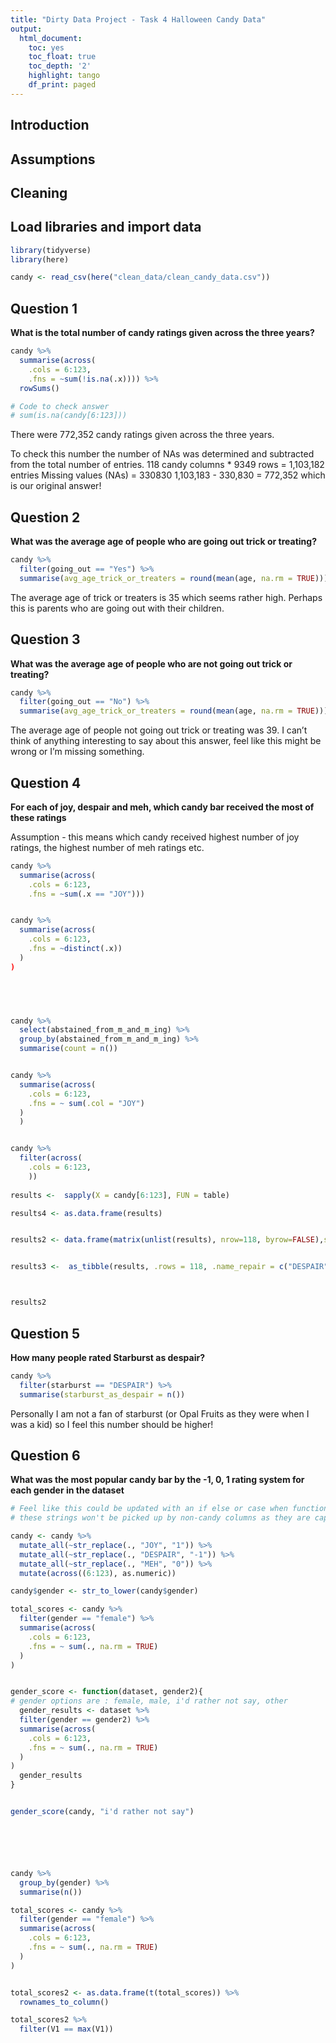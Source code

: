 ```yaml
---
title: "Dirty Data Project - Task 4 Halloween Candy Data"
output:
  html_document:
    toc: yes
    toc_float: true
    toc_depth: '2'
    highlight: tango
    df_print: paged
---
```


## Introduction



## Assumptions



## Cleaning


## Load libraries and import data
```r
library(tidyverse)
library(here)

candy <- read_csv(here("clean_data/clean_candy_data.csv"))
```



## Question 1

**What is the total number of candy ratings given across the three years?**

```r
candy %>% 
  summarise(across(
    .cols = 6:123,
    .fns = ~sum(!is.na(.x)))) %>% 
  rowSums()

# Code to check answer
# sum(is.na(candy[6:123]))
```
There were 772,352 candy ratings given across the three years. 

To check this number the number of NAs was determined and subtracted from the total number of entries. 
118 candy columns *  9349 rows = 1,103,182 entries
Missing values (NAs) = 330830
1,103,183 - 330,830 = 772,352 which is our original answer!


## Question 2

**What was the average age of people who are going out trick or treating?**

```r
candy %>% 
  filter(going_out == "Yes") %>% 
  summarise(avg_age_trick_or_treaters = round(mean(age, na.rm = TRUE)))
```
The average age of trick or treaters is 35 which seems rather high. Perhaps this is parents who are going out with their children. 

## Question 3

**What was the average age of people who are not going out trick or treating?**

```r
candy %>% 
  filter(going_out == "No") %>% 
  summarise(avg_age_trick_or_treaters = round(mean(age, na.rm = TRUE)))
```
The average age of people not going out trick or treating was 39. I can't think of anything interesting to say about this answer, feel like this might be wrong or I'm missing something. 


## Question 4

**For each of joy, despair and meh, which candy bar received the most of these ratings**

Assumption -  this means which candy received highest number of joy ratings, the highest number of meh ratings etc. 

```r
candy %>% 
  summarise(across(
    .cols = 6:123,
    .fns = ~sum(.x == "JOY")))


candy %>% 
  summarise(across(
    .cols = 6:123,
    .fns = ~distinct(.x))
  )
)      
   




candy %>% 
  select(abstained_from_m_and_m_ing) %>% 
  group_by(abstained_from_m_and_m_ing) %>% 
  summarise(count = n())


candy %>% 
  summarise(across(
    .cols = 6:123,
    .fns = ~ sum(.col = "JOY")
  )
  )


candy %>% 
  filter(across(
    .cols = 6:123,
    ))
  
results <-  sapply(X = candy[6:123], FUN = table)  

results4 <- as.data.frame(results)


results2 <- data.frame(matrix(unlist(results), nrow=118, byrow=FALSE),stringsAsFactors=FALSE)


results3 <-  as_tibble(results, .rows = 118, .name_repair = c("DESPAIR", "JOY", "MEH"))



results2
```

## Question 5

**How many people rated Starburst as despair?**

```r
candy %>% 
  filter(starburst == "DESPAIR") %>% 
  summarise(starburst_as_despair = n())
```
Personally I am not a fan of starburst (or Opal Fruits as they were when I was a kid) so I feel this number should be higher!


## Question 6

**What was the most popular candy bar by the -1, 0, 1 rating system for each gender in the dataset**

```r

# Feel like this could be updated with an if else or case when function
# these strings won't be picked up by non-candy columns as they are capitalised and the other columns are lower or sentence case. 

candy <- candy %>% 
  mutate_all(~str_replace(., "JOY", "1")) %>% 
  mutate_all(~str_replace(., "DESPAIR", "-1")) %>% 
  mutate_all(~str_replace(., "MEH", "0")) %>% 
  mutate(across((6:123), as.numeric))

candy$gender <- str_to_lower(candy$gender)

total_scores <- candy %>% 
  filter(gender == "female") %>% 
  summarise(across(
    .cols = 6:123,
    .fns = ~ sum(., na.rm = TRUE)
  )
)


gender_score <- function(dataset, gender2){
# gender options are : female, male, i'd rather not say, other
  gender_results <- dataset %>% 
  filter(gender == gender2) %>% 
  summarise(across(
    .cols = 6:123,
    .fns = ~ sum(., na.rm = TRUE)
  )
)
  gender_results
}


gender_score(candy, "i'd rather not say")






candy %>% 
  group_by(gender) %>% 
  summarise(n())

```




```r
total_scores <- candy %>% 
  filter(gender == "female") %>% 
  summarise(across(
    .cols = 6:123,
    .fns = ~ sum(., na.rm = TRUE)
  )
)


total_scores2 <- as.data.frame(t(total_scores)) %>% 
  rownames_to_column()

total_scores2 %>% 
  filter(V1 == max(V1))
  
  
  

```

